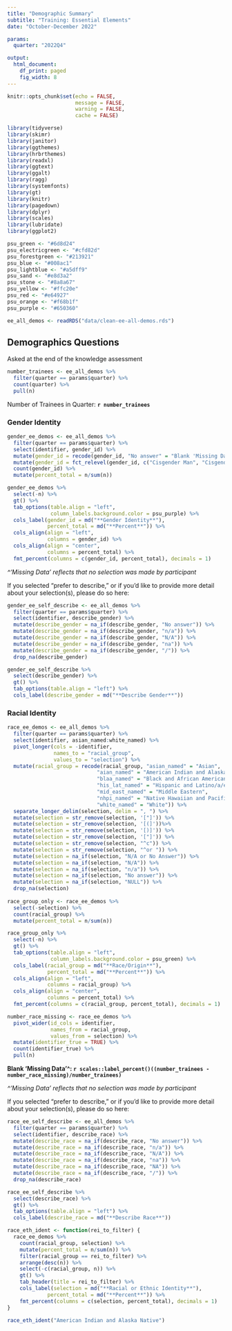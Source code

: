 ```yaml
---
title: "Demographic Summary"
subtitle: "Training: Essential Elements"
date: "October-December 2022"

params:
  quarter: "2022Q4"

output: 
  html_document:
    df_print: paged
    fig_width: 8
---
```


```r
knitr::opts_chunk$set(echo = FALSE,
                      message = FALSE,
                      warning = FALSE,
                      cache = FALSE)
```

```r
library(tidyverse)
library(skimr)
library(janitor)
library(ggthemes)
library(hrbrthemes)
library(readxl)
library(ggtext)
library(ggalt)
library(ragg)
library(systemfonts)
library(gt)
library(knitr)
library(pagedown)
library(dplyr)
library(scales)
library(lubridate)
library(ggplot2)
```

```r
psu_green <- "#6d8d24"
psu_electricgreen <- "#cfd82d"
psu_forestgreen <- "#213921"
psu_blue <- "#008ac1"
psu_lightblue <- "#a5dff9"
psu_sand <- "#e8d3a2"
psu_stone <- "#8a8a67"
psu_yellow <- "#ffc20e"
psu_red <- "#e64927"
psu_orange <- "#f68b1f"
psu_purple <- "#650360"
```

```r
ee_all_demos <- readRDS("data/clean-ee-all-demos.rds")
```

## Demographics Questions
Asked at the end of the knowledge assessment

```r
number_trainees <- ee_all_demos %>% 
  filter(quarter == params$quarter) %>% 
  count(quarter) %>% 
  pull(n)
```

Number of Trainees in Quarter: **`r number_trainees`**

### Gender Identity

```r
gender_ee_demos <- ee_all_demos %>% 
  filter(quarter == params$quarter) %>% 
  select(identifier, gender_id) %>% 
  mutate(gender_id = recode(gender_id, "No answer" = "Blank 'Missing Data'^")) %>%
  mutate(gender_id = fct_relevel(gender_id, c("Cisgender Man", "Cisgender Woman", "Transgender Man", "Transgender Woman", "Non-binary Transgender", "Non-binary Non-transgender", "Prefer Not to Answer", "Prefer to Describe", "Blank 'Missing Data'^"))) %>% 
  count(gender_id) %>% 
  mutate(percent_total = n/sum(n)) 

gender_ee_demos %>%  
  select(-n) %>% 
  gt() %>% 
  tab_options(table.align = "left",
              column_labels.background.color = psu_purple) %>% 
  cols_label(gender_id = md("**Gender Identity**"),
             percent_total = md("**Percent**")) %>% 
  cols_align(align = "left",
             columns = gender_id) %>% 
  cols_align(align = "center",
             columns = percent_total) %>% 
  fmt_percent(columns = c(gender_id, percent_total), decimals = 1)
```
*^'Missing Data' reflects that no selection was made by participant*


If you selected "prefer to describe," or if you'd like to provide more detail about your selection(s), please do so here:
```r
gender_ee_self_describe <- ee_all_demos %>% 
  filter(quarter == params$quarter) %>% 
  select(identifier, describe_gender) %>% 
  mutate(describe_gender = na_if(describe_gender, "No answer")) %>% 
  mutate(describe_gender = na_if(describe_gender, "n/a")) %>% 
  mutate(describe_gender = na_if(describe_gender, "N/A")) %>% 
  mutate(describe_gender = na_if(describe_gender, "na")) %>% 
  mutate(describe_gender = na_if(describe_gender, "/")) %>% 
  drop_na(describe_gender)

gender_ee_self_describe %>% 
  select(describe_gender) %>% 
  gt() %>% 
  tab_options(table.align = "left") %>% 
  cols_label(describe_gender = md("**Describe Gender**"))
```

### Racial Identity

```r
race_ee_demos <- ee_all_demos %>% 
  filter(quarter == params$quarter) %>% 
  select(identifier, asian_named:white_named) %>%
  pivot_longer(cols = -identifier,
               names_to = "racial_group",
               values_to = "selection") %>% 
  mutate(racial_group = recode(racial_group, "asian_named" = "Asian",
                             "aian_named" = "American Indian and Alaska Native",
                             "blaa_named" = "Black and African American",
                             "his_lat_named" = "Hispanic and Latino/a/e",
                             "mid_east_named" = "Middle Eastern",
                             "nhpi_named" = "Native Hawaiian and Pacific Islander",
                             "white_named" = "White")) %>% 
  separate_longer_delim(selection, delim = ", ") %>%  
  mutate(selection = str_remove(selection, '["]')) %>% 
  mutate(selection = str_remove(selection, '[(]'))%>% 
  mutate(selection = str_remove(selection, '[)]')) %>% 
  mutate(selection = str_remove(selection, '["]')) %>% 
  mutate(selection = str_remove(selection, "^c")) %>% 
  mutate(selection = str_remove(selection, "^or ")) %>% 
  mutate(selection = na_if(selection, "N/A or No Answer")) %>% 
  mutate(selection = na_if(selection, "N/A")) %>% 
  mutate(selection = na_if(selection, "n/a")) %>% 
  mutate(selection = na_if(selection, "No answer")) %>%
  mutate(selection = na_if(selection, "NULL")) %>% 
  drop_na(selection)
  
race_group_only <- race_ee_demos %>% 
  select(-selection) %>% 
  count(racial_group) %>% 
  mutate(percent_total = n/sum(n)) 

race_group_only %>%  
  select(-n) %>% 
  gt() %>% 
  tab_options(table.align = "left",
              column_labels.background.color = psu_green) %>% 
  cols_label(racial_group = md("**Race/Origin**"),
             percent_total = md("**Percent**")) %>% 
  cols_align(align = "left",
             columns = racial_group) %>% 
  cols_align(align = "center",
             columns = percent_total) %>% 
  fmt_percent(columns = c(racial_group, percent_total), decimals = 1)
```

```r
number_race_missing <- race_ee_demos %>% 
  pivot_wider(id_cols = identifier,
              names_from = racial_group,
              values_from = selection) %>% 
  mutate(identifier_true = TRUE) %>% 
  count(identifier_true) %>% 
  pull(n)
```
**Blank 'Missing Data'^: `r scales::label_percent()((number_trainees - number_race_missing)/number_trainees)`**

*^'Missing Data' reflects that no selection was made by participant*


If you selected "prefer to describe," or if you'd like to provide more detail about your selection(s), please do so here:

```r
race_ee_self_describe <- ee_all_demos %>% 
  filter(quarter == params$quarter) %>% 
  select(identifier, describe_race) %>% 
  mutate(describe_race = na_if(describe_race, "No answer")) %>% 
  mutate(describe_race = na_if(describe_race, "n/a")) %>% 
  mutate(describe_race = na_if(describe_race, "N/A")) %>% 
  mutate(describe_race = na_if(describe_race, "na")) %>% 
  mutate(describe_race = na_if(describe_race, "NA")) %>% 
  mutate(describe_race = na_if(describe_race, "/")) %>% 
  drop_na(describe_race)

race_ee_self_describe %>% 
  select(describe_race) %>% 
  gt() %>% 
  tab_options(table.align = "left") %>% 
  cols_label(describe_race = md("**Describe Race**"))
```

```r
race_eth_ident <- function(rei_to_filter) {
  race_ee_demos %>% 
    count(racial_group, selection) %>% 
    mutate(percent_total = n/sum(n)) %>%
    filter(racial_group == rei_to_filter) %>% 
    arrange(desc(n)) %>% 
    select(-c(racial_group, n)) %>% 
    gt() %>% 
    tab_header(title = rei_to_filter) %>% 
    cols_label(selection = md("**Racial or Ethnic Identity**"),
             percent_total = md("**Percent**")) %>% 
    fmt_percent(columns = c(selection, percent_total), decimals = 1)
}
```

```r
race_eth_ident("American Indian and Alaska Native")
```

